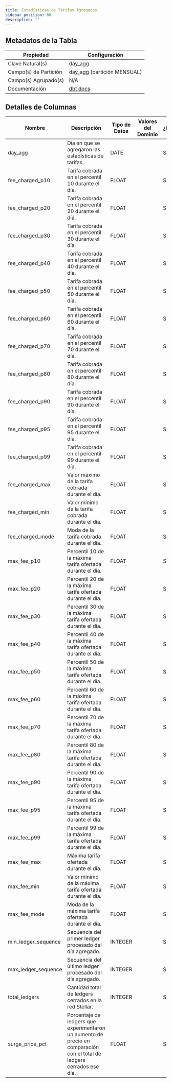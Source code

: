```yaml
---
title: Estadísticas de Tarifas Agregadas
sidebar_position: 80
description: ""
---
```


<div className="scoped-data-dictionary-table">

## Metadatos de la Tabla

| Propiedad             | Configuración                                                                               |
| --------------------- | ------------------------------------------------------------------------------------------- |
| Clave Natural(s)      | day_agg                                                                                     |
| Campo(s) de Partición | day_agg (partición MENSUAL)                                                                 |
| Campo(s) Agrupado(s)  | N/A                                                                                         |
| Documentación         | [dbt docs](http://www.stellar-dbt-docs.com/#!/model/model.stellar_dbt_public.fee_stats_agg) |

## Detalles de Columnas

| Nombre              | Descripción                                                                                                            | Tipo de Datos | Valores del Dominio | ¿Requerido? | Notas |
| ------------------- | ---------------------------------------------------------------------------------------------------------------------- | ------------- | ------------------- | ----------- | ----- |
| day_agg             | Día en que se agregaron las estadísticas de tarifas.                                                                   | DATE          |                     | Sí          |       |
| fee_charged_p10     | Tarifa cobrada en el percentil 10 durante el día.                                                                      | FLOAT         |                     | Sí          |       |
| fee_charged_p20     | Tarifa cobrada en el percentil 20 durante el día.                                                                      | FLOAT         |                     | Sí          |       |
| fee_charged_p30     | Tarifa cobrada en el percentil 30 durante el día.                                                                      | FLOAT         |                     | Sí          |       |
| fee_charged_p40     | Tarifa cobrada en el percentil 40 durante el día.                                                                      | FLOAT         |                     | Sí          |       |
| fee_charged_p50     | Tarifa cobrada en el percentil 50 durante el día.                                                                      | FLOAT         |                     | Sí          |       |
| fee_charged_p60     | Tarifa cobrada en el percentil 60 durante el día.                                                                      | FLOAT         |                     | Sí          |       |
| fee_charged_p70     | Tarifa cobrada en el percentil 70 durante el día.                                                                      | FLOAT         |                     | Sí          |       |
| fee_charged_p80     | Tarifa cobrada en el percentil 80 durante el día.                                                                      | FLOAT         |                     | Sí          |       |
| fee_charged_p90     | Tarifa cobrada en el percentil 90 durante el día.                                                                      | FLOAT         |                     | Sí          |       |
| fee_charged_p95     | Tarifa cobrada en el percentil 95 durante el día.                                                                      | FLOAT         |                     | Sí          |       |
| fee_charged_p99     | Tarifa cobrada en el percentil 99 durante el día.                                                                      | FLOAT         |                     | Sí          |       |
| fee_charged_max     | Valor máximo de la tarifa cobrada durante el día.                                                                      | FLOAT         |                     | Sí          |       |
| fee_charged_min     | Valor mínimo de la tarifa cobrada durante el día.                                                                      | FLOAT         |                     | Sí          |       |
| fee_charged_mode    | Moda de la tarifa cobrada durante el día.                                                                              | FLOAT         |                     | Sí          |       |
| max_fee_p10         | Percentil 10 de la máxima tarifa ofertada durante el día.                                                              | FLOAT         |                     | Sí          |       |
| max_fee_p20         | Percentil 20 de la máxima tarifa ofertada durante el día.                                                              | FLOAT         |                     | Sí          |       |
| max_fee_p30         | Percentil 30 de la máxima tarifa ofertada durante el día.                                                              | FLOAT         |                     | Sí          |       |
| max_fee_p40         | Percentil 40 de la máxima tarifa ofertada durante el día.                                                              | FLOAT         |                     | Sí          |       |
| max_fee_p50         | Percentil 50 de la máxima tarifa ofertada durante el día.                                                              | FLOAT         |                     | Sí          |       |
| max_fee_p60         | Percentil 60 de la máxima tarifa ofertada durante el día.                                                              | FLOAT         |                     | Sí          |       |
| max_fee_p70         | Percentil 70 de la máxima tarifa ofertada durante el día.                                                              | FLOAT         |                     | Sí          |       |
| max_fee_p80         | Percentil 80 de la máxima tarifa ofertada durante el día.                                                              | FLOAT         |                     | Sí          |       |
| max_fee_p90         | Percentil 90 de la máxima tarifa ofertada durante el día.                                                              | FLOAT         |                     | Sí          |       |
| max_fee_p95         | Percentil 95 de la máxima tarifa ofertada durante el día.                                                              | FLOAT         |                     | Sí          |       |
| max_fee_p99         | Percentil 99 de la máxima tarifa ofertada durante el día.                                                              | FLOAT         |                     | Sí          |       |
| max_fee_max         | Máxima tarifa ofertada durante el día.                                                                                 | FLOAT         |                     | Sí          |       |
| max_fee_min         | Valor mínimo de la máxima tarifa ofertada durante el día.                                                              | FLOAT         |                     | Sí          |       |
| max_fee_mode        | Moda de la máxima tarifa ofertada durante el día.                                                                      | FLOAT         |                     | Sí          |       |
| min_ledger_sequence | Secuencia del primer ledger procesado del día agregado.                                                                | INTEGER       |                     | Sí          |       |
| max_ledger_sequence | Secuencia del último ledger procesado del día agregado.                                                                | INTEGER       |                     | Sí          |       |
| total_ledgers       | Cantidad total de ledgers cerrados en la red Stellar.                                                                  | INTEGER       |                     | Sí          |       |
| surge_price_pct     | Porcentaje de ledgers que experimentaron un aumento de precio en comparación con el total de ledgers cerrados ese día. | FLOAT         |                     | Sí          |       |

</div>
